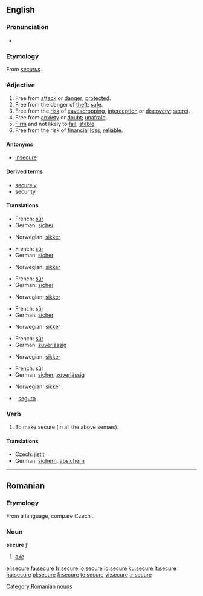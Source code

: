 {{wikipedia|dab=Secure}}
==English==

===Pronunciation===
* {{audio|en-us-secure.ogg|Audio (US)}}

===Etymology===
From {{L.}} ''[[securus]]''.

===Adjective===
{{en-adj|securer|securest|more}}

# Free from [[attack]] or [[danger]]; [[protected]].
# Free from the danger of [[theft]]; [[safe]].
# Free from the [[risk]] of [[eavesdropping]],  [[interception]] or [[discovery]]; [[secret]].
# Free from [[anxiety]] or [[doubt]]; [[unafraid]].
# [[Firm]] and not likely to [[fail]]; [[stable]].
# Free from the risk of [[financial]] [[loss]]; [[reliable]].

====Antonyms====
* [[insecure]]

====Derived terms====
* [[securely]]
* [[security]]

====Translations====
{{trans-top|Free from attack or danger; protected}}
* French: [[sûr]]
* German: [[sicher]]
{{trans-mid}}
* Norwegian: [[sikker]]
{{trans-bottom}}

{{trans-top|Free from the danger of theft; safe}}
* French: [[sûr]]
* German: [[sicher]]
{{trans-mid}}
* Norwegian: [[sikker]]
{{trans-bottom}}

{{trans-top|Free from the risk of eavesdropping, interception or discovery; secret}}
* French: [[sûr]]
* German: [[sicher]]
{{trans-mid}}
* Norwegian: [[sikker]]
{{trans-bottom}}

{{trans-top|Free from anxiety or doubt; unafraid}}
* French: [[sûr]]
* German: [[sicher]]
{{trans-mid}}
* Norwegian: [[sikker]]
{{trans-bottom}}

{{trans-top|Firm and not likely to fail; stable}}
* French: [[sûr]]
* German: [[zuverlässig]]
{{trans-mid}}
* Norwegian: [[sikker]]
{{trans-bottom}}

{{trans-top|Free from the risk of financial loss; reliable}}
* French: [[sûr]]
* German: [[sicher]], [[zuverlässig]]
{{trans-mid}}
* Norwegian: [[sikker]]
{{trans-bottom}}

{{checktrans-top}}
* {{ttbc|Spanish}}: [[seguro]]
{{trans-bottom}}

===Verb===
{{en-verb|secur|ing}}

# To make secure (in all the above senses).

====Translations====
{{trans-top|To make secure}}
* Czech: [[jistit]]
* German: [[sichern]], [[absichern]]
{{trans-mid}}
{{trans-bottom}}

----

==Romanian==

===Etymology===
From a {{Sla.|ro}} language, compare Czech {{term|sekera|lang=cs}}.

===Noun===
'''secure'''  ''f''

# [[axe]]

[[Category:Romanian nouns]]

[[el:secure]]
[[fa:secure]]
[[fr:secure]]
[[io:secure]]
[[id:secure]]
[[ku:secure]]
[[lt:secure]]
[[hu:secure]]
[[pl:secure]]
[[fi:secure]]
[[te:secure]]
[[vi:secure]]
[[tr:secure]]